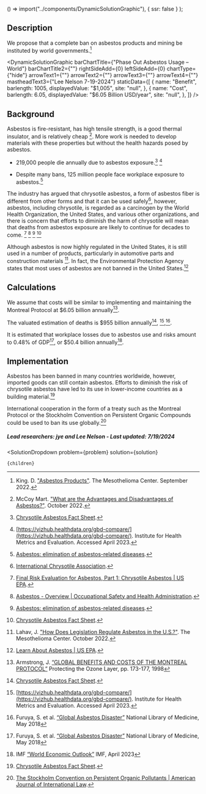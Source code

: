 
  () => import("../components/DynamicSolutionGraphic"),
  { ssr: false }
);


## Description
We propose that a complete ban on asbestos products and mining be instituted by world governments.[^2]

<DynamicSolutionGraphic
  barChartTitle={"Phase Out Asbestos Usage – World"}
  barChartTitle2={""}
  rightSideAdd={0}
  leftSideAdd={0}
  chartType={"hide"}
  arrowText1={""}
  arrowText2={""}
  arrowText3={""}
  arrowText4={""}
  mastheadText3={"Lee Nelson 7-19-2024"}
 staticData={[
    {
     name: "Benefit",
      barlength: 1005,
      displayedValue: "$1,005",
      site: "null",
    },
    {
      name: "Cost",
      barlength: 6.05,
      displayedValue: "$6.05 Billion USD/year",
      site: "null",
    },
  ]}
/>

## Background
Asbestos is fire-resistant, has high tensile strength, is a good thermal insulator, and is relatively cheap [^3]. More work is needed to develop materials with these properties but without the health hazards posed by asbestos.

- 219,000 people die annually due to asbestos exposure.[^"4"] [^"5"]

- Despite many bans, 125 million people face workplace exposure to asbestos.[^"10"]

The industry has argued that chrysotile asbestos, a form of asbestos fiber is different from other forms and that it can be used safely[^"6"], however, asbestos, including chrysotile, is regarded as a carcinogen by the World Health Organization, the United States, and various other organizations, and there is concern that efforts to diminish the harm of chrysotile will mean that deaths from asbestos exposure are likely to continue for decades to come. [^"9"] [^"7"] [^"10"] [^"4"]

Although asbestos is now highly regulated in the United States, it is still used in a number of products, particularly in automotive parts and construction materials [^1]. In fact, the Environmental Protection Agency states that most uses of asbestos are not banned in the United States.[^"11"]

## Calculations
We assume that costs will be similar to implementing and maintaining the Montreal Protocol at $6.05 billion annually[^"13"].

The valuated estimation of deaths is $955 billion annually[^"4"], [^"5"],[^"14"].

It is estimated that workplace losses due to asbestos use and risks amount to 0.48% of GDP[^"14"], or $50.4 billion annually[^"15"].

## Implementation
Asbestos has been banned in many countries worldwide, however, imported goods can still contain asbestos. Efforts to diminish the risk of chrysotile asbestos have led to its use in lower-income countries as a building material.[^"4"]

International cooperation in the form of a treaty such as the Montreal Protocol or the Stockholm Convention on Persistent Organic Compounds could be used to ban its use globally.[^"12"]

##### Lead researchers: jye and Lee Nelson - Last updated: 7/19/2024

[^1]: Lahav, J. ["How Does Legislation Regulate Asbestos in the U.S.?"](https://www.asbestos.com/mesothelioma-lawyer/legislation/). The Mesothelioma Center. October 2022.

[^2]: King. D. ["Asbestos Products"](https://www.asbestos.com/products/). The Mesothelioma Center. September 2022.

[^3]: McCoy Mart. ["What are the Advantages and Disadvantages of Asbestos?"](https://mccoymart.com/post/advantages-disadvantages-asbestos/). October 2022.

[^"4"]:  [Chrysotile Asbestos Fact Sheet](https://www.asbestossafety.gov.au/find-out-about-asbestos/asbestos-safety-information/chrysotile-asbestos-fact-sheet).

[^"5"]:  [https://vizhub.healthdata.org/gbd-compare/](https://vizhub.healthdata.org/gbd-compare/). Institute for Health Metrics and Evaluation. Accessed April 2023.

[^"6"]:  [International Chrysotile Association](https://chrysotileassociation.com/).

[^"7"]:  [Asbestos - Overview | Occupational Safety and Health Administration](https://www.osha.gov/asbestos).

[^"8"]:  [Non-asbestiform elongate mineral particles and mesothelioma risk: Human and experimental evidence - ScienceDirect](https://www.sciencedirect.com/science/article/pii/S0013935122019053).

[^"9"]:  [Final Risk Evaluation for Asbestos, Part 1: Chrysotile Asbestos | US EPA](https://www.epa.gov/assessing-and-managing-chemicals-under-tsca/final-risk-evaluation-asbestos-part-1-chrysotile).

[^"10"]:  [Asbestos: elimination of asbestos-related diseases](https://www.who.int/news-room/fact-sheets/detail/asbestos-elimination-of-asbestos-related-diseases).

[^"11"]:  [Learn About Asbestos | US EPA](https://www.epa.gov/asbestos/learn-about-asbestos).

[^"12"]: [The Stockholm Convention on Persistent Organic Pollutants | American Journal of International Law](https://www.cambridge.org/core/journals/american-journal-of-international-law/article/abs/stockholm-convention-on-persistent-organic-pollutants/47E6AE71CC66943C239D5383B2B935C0).

[^"13"]: Armstrong, J. [“GLOBAL BENEFITS AND COSTS OF THE MONTREAL PROTOCOL”](https://link.springer.com/chapter/10.1007/978-1-4615-5585-8_26) Protecting the Ozone Layer, pp. 173-177, 1998

[^"14"]: Furuya, S. et al. [“Global Asbestos Disaster”](https://www.ncbi.nlm.nih.gov/pmc/articles/PMC5982039/) National Library of Medicine, May 2018

[^"15"]: IMF [“World Economic Outlook”](https://www.imf.org/-/media/Files/Publications/WEO/2023/April/English/text.ashx) IMF, April 2023


  <SolutionDropdown 
    problem={problem} 
    solution={solution}
  >
    {children}
  </SolutionDropdown>